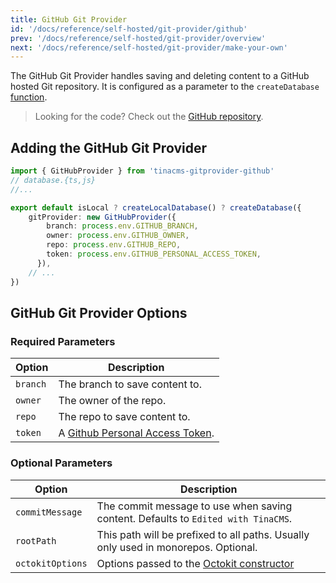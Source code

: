 ```yaml
---
title: GitHub Git Provider
id: '/docs/reference/self-hosted/git-provider/github'
prev: '/docs/reference/self-hosted/git-provider/overview'
next: '/docs/reference/self-hosted/git-provider/make-your-own'
---
```


The GitHub Git Provider handles saving and deleting content to a GitHub hosted Git repository. It is configured as a parameter to the `createDatabase` [function](/docs/reference/self-hosted/database-adapter/overview/#createdatabase-function).

> Looking for the code? Check out the [GitHub repository](https://github.com/tinacms/tinacms/tree/main/packages/tinacms-gitprovider-github).

## Adding the GitHub Git Provider

```ts
import { GitHubProvider } from 'tinacms-gitprovider-github'
// database.{ts,js}
//...

export default isLocal ? createLocalDatabase() ? createDatabase({
    gitProvider: new GitHubProvider({
        branch: process.env.GITHUB_BRANCH,
        owner: process.env.GITHUB_OWNER,
        repo: process.env.GITHUB_REPO,
        token: process.env.GITHUB_PERSONAL_ACCESS_TOKEN,
      }),
    // ...
})
```

## GitHub Git Provider Options

### Required Parameters

| Option   | Description                                                                               |
| -------- | ----------------------------------------------------------------------------------------- |
| `branch` | The branch to save content to.                                                            |
| `owner`  | The owner of the repo.                                                                    |
| `repo`   | The repo to save content to.                                                              |
| `token`  | A [Github Personal Access Token](https://github.com/settings/personal-access-tokens/new). |

### Optional Parameters

| Option           | Description                                                                                                                |
| ---------------- | -------------------------------------------------------------------------------------------------------------------------- |
| `commitMessage`  | The commit message to use when saving content. Defaults to `Edited with TinaCMS`.                                          |
| `rootPath`       | This path will be prefixed to all paths. Usually only used in monorepos. Optional.                                         |
| `octokitOptions` | Options passed to the [Octokit constructor](https://github.com/octokit/octokit.js/blob/main/README.md#constructor-options) |
